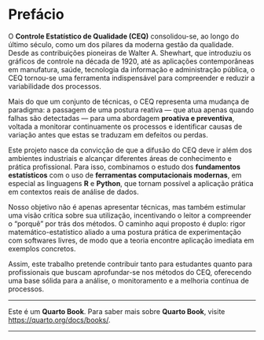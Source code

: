 :::: progress
:::: {.progress-bar style="width: 100%;"}
::::
::::

# Prefácio {.unnumbered}

O **Controle Estatístico de Qualidade (CEQ)** consolidou-se, ao longo do último século, como um dos pilares da moderna gestão da qualidade. Desde as contribuições pioneiras de Walter A. Shewhart, que introduziu os gráficos de controle na década de 1920, até as aplicações contemporâneas em manufatura, saúde, tecnologia da informação e administração pública, o CEQ tornou-se uma ferramenta indispensável para compreender e reduzir a variabilidade dos processos.

Mais do que um conjunto de técnicas, o CEQ representa uma mudança de paradigma: a passagem de uma postura reativa — que atua apenas quando falhas são detectadas — para uma abordagem **proativa e preventiva**, voltada a monitorar continuamente os processos e identificar causas de variação antes que estas se traduzam em defeitos ou perdas.

Este projeto nasce da convicção de que a difusão do CEQ deve ir além dos ambientes industriais e alcançar diferentes áreas de conhecimento e prática profissional. Para isso, combinamos o estudo dos **fundamentos estatísticos** com o uso de **ferramentas computacionais modernas**, em especial as linguagens **R** e **Python**, que tornam possível a aplicação prática em contextos reais de análise de dados.

Nosso objetivo não é apenas apresentar técnicas, mas também estimular uma visão crítica sobre sua utilização, incentivando o leitor a compreender o “porquê” por trás dos métodos. O caminho aqui proposto é duplo: rigor matemático-estatístico aliado a uma postura prática de experimentação com softwares livres, de modo que a teoria encontre aplicação imediata em exemplos concretos.

Assim, este trabalho pretende contribuir tanto para estudantes quanto para profissionais que buscam aprofundar-se nos métodos do CEQ, oferecendo uma base sólida para a análise, o monitoramento e a melhoria contínua de processos.

---

Este é um **Quarto Book**. Para saber mais sobre **Quarto Book**, visite <https://quarto.org/docs/books/>.

---

:::: progress
:::: {.progress-bar style="width: 100%;"}
::::
::::